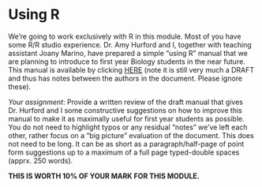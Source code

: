 # Using R

We’re going to work exclusively with R in this module. Most of you have some R/R studio experience. Dr. Amy Hurford and I, together with teaching assistant Joany Marino, have prepared a simple “using R” manual that we are planning to introduce to first year Biology students in the near future. This manual is available by clicking [HERE](https://ahurford.github.io/quantitative-training-guide/) (note it is still very much a DRAFT and thus has notes between the authors in the document. Please ignore these). 

*Your assignment*: Provide a written review of the draft manual that gives Dr. Hurford and I some constructive suggestions on how to improve this manual to make it as maximally useful for first year students as possible. You do not need to highlight typos or any residual “notes” we’ve left each other, rather focus on a “big picture” evaluation of the document. This does not need to be long. It can be as short as a paragraph/half-page of point form suggestions up to a maximum of a full page typed-double spaces (apprx. 250 words).  

**THIS IS WORTH 10% OF YOUR MARK FOR THIS MODULE.**